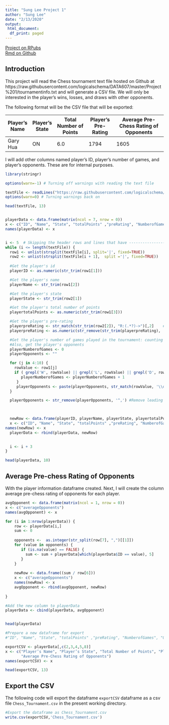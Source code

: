 ```yaml
---
title: "Sung Lee Project 1"
author: "Sung Lee"
date: "2/13/2020"
output: 
 html_document: 
  df_print: paged
---
```


[Project on RPubs](https://rpubs.com/logicalschema/data607_project1 "Sung's Project 1 Assignment Rpubs")
<br>
[Rmd on Github](https://github.com/logicalschema/DATA607/blob/master/Project%201/Sung%20Lee%20Project%201.Rmd "Sung's Project 1 Assignment Github")


## Introduction  
This project will read the Chess tournament text file hosted on Github at https://raw.githubusercontent.com/logicalschema/DATA607/master/Project%201/tournamentinfo.txt and will generate a CSV file. We will only be interested in the player's wins, losses, and draws with other opponents. 

The following format will be the CSV file that will be exported:


Player's Name | Player's State | Total Number of Points | Player's Pre-Rating | Average Pre-Chess Rating of Opponents
--------------|----------------|------------------------|---------------------|---------------------------------------
Gary Hua      | ON             | 6.0                    | 1794                | 1605

I will add other columns named player's ID, player's number of games, and player's opponents. These are for internal purposes.

```r
library(stringr)

options(warn=-1) # Turning off warnings with reading the text file

textFile <- readLines("https://raw.githubusercontent.com/logicalschema/DATA607/master/Project%201/tournamentinfo.txt")
options(warn=0) # Turning warnings back on

head(textFile, 13)


playerData <- data.frame(matrix(ncol = 7, nrow = 0))
x <- c("ID", "Name", "State", "totalPoints" ,"preRating", "NumberofGames", "Opponents")
names(playerData) <- x


i <- 5  # Skipping the header rows and lines that have --------------------
while (i <= length(textFile)) {
  row1 <- unlist(strsplit(textFile[i], split='|', fixed=TRUE))
  row2 <- unlist(strsplit(textFile[i + 1],  split ='|', fixed=TRUE))
  
  #Get the player's id
  playerID <- as.numeric(str_trim(row1[1]))

  #Get the player's name
  playerName <- str_trim(row1[2])

  #Get the player's state
  playerState <- str_trim(row2[1])

  #Get the player's total number of points
  playertotalPoints <- as.numeric(str_trim(row1[3]))

  #Get the player's pre-rating
  playerpreRating <- str_match(str_trim(row2[2]), "R:(.*?)->")[,2]    #Grab the text between R: and the ->
  playerpreRating <- as.numeric(str_remove(str_trim(playerpreRating), 'P(.*)$')) #Remove non-numeric characters

  #Get the player's number of games played in the tournament: counting only wins, losses, and draws
  #Also, get the player's opponents
  playerNumberofGames <- 0
  playerOpponents <- ""

  for (j in 4:10) {
    rowValue <- row1[j]
    if ( grepl('W', rowValue) || grepl('L', rowValue) || grepl('D', rowValue)) {
       playerNumberofGames <- playerNumberofGames + 1
     }
     playerOpponents <- paste(playerOpponents, str_match(rowValue, '\\d+'), sep = ",")
  }

  playerOpponents <- str_remove(playerOpponents, '^,') #Remove leading ,


  
  newRow <- data.frame(playerID, playerName, playerState, playertotalPoints, playerpreRating, playerNumberofGames, playerOpponents)
  x <- c("ID", "Name", "State", "totalPoints" ,"preRating", "NumberofGames", "Opponents")
names(newRow) <- x
  playerData <- rbind(playerData, newRow)
  

  i <- i + 3
}

head(playerData, 10)

```
## Average Pre-chess Rating of Opponents

With the player information dataframe created. Next, I will create the column average pre-chess rating of opponents for each player.

```r

avgOpponent <- data.frame(matrix(ncol = 1, nrow = 0))
x <- c("averageOpponents")
names(avgOpponent) <- x

for (i in 1:nrow(playerData)) {
    row <- playerData[i,]
    sum <- 0
    
    opponents <-  as.integer(str_split(row[7], ",")[[1]])
    for (value in opponents) {
       if (is.na(value) == FALSE) {
         sum <- sum + playerData[which(playerData$ID == value), 5]
       }
    }
    
    newRow <- data.frame((sum / row[6]))
    x <- c("averageOpponents")
    names(newRow) <- x
    avgOpponent <- rbind(avgOpponent, newRow)
  
}

#Add the new column to playerData
playerData <- cbind(playerData, avgOpponent)


head(playerData)

#Prepare a new dataframe for export
#"ID", "Name", "State", "totalPoints" ,"preRating", "NumberofGames", "Opponents", "averageOpponents"

exportCSV <- playerData[,c(2,3,4,5,8)]
x <- c("Player’s Name", "Player’s State", "Total Number of Points", "Player’s Pre-Rating",
       "Average Pre-Chess Rating of Opponents")
names(exportCSV) <- x

head(exportCSV, 13)
```

## Export the CSV
The following code will export the dataframe `exportCSV` dataframe as a csv file `Chess_Tournament.csv` in the present working directory.

```r
#Export the dataframe as Chess_Tournament.csv
write.csv(exportCSV,'Chess_Tournament.csv')

```

